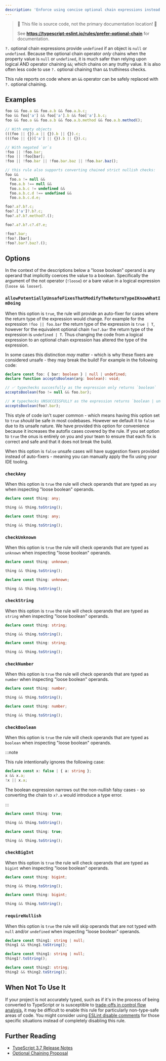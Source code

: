 ```yaml
---
description: 'Enforce using concise optional chain expressions instead of chained logical ands, negated logical ors, or empty objects.'
---
```



> 🛑 This file is source code, not the primary documentation location! 🛑
>
> See **https://typescript-eslint.io/rules/prefer-optional-chain** for documentation.

`?.` optional chain expressions provide `undefined` if an object is `null` or `undefined`.
Because the optional chain operator _only_ chains when the property value is `null` or `undefined`, it is much safer than relying upon logical AND operator chaining `&&`; which chains on any _truthy_ value.
It is also often less code to use `?.` optional chaining than `&&` truthiness checks.

This rule reports on code where an `&&` operator can be safely replaced with `?.` optional chaining.

## Examples

<Tabs>
<TabItem value="❌ Incorrect">

```ts
foo && foo.a && foo.a.b && foo.a.b.c;
foo && foo['a'] && foo['a'].b && foo['a'].b.c;
foo && foo.a && foo.a.b && foo.a.b.method && foo.a.b.method();

// With empty objects
(((foo || {}).a || {}).b || {}).c;
(((foo || {})['a'] || {}).b || {}).c;

// With negated `or`s
!foo || !foo.bar;
!foo || !foo[bar];
!foo || !foo.bar || !foo.bar.baz || !foo.bar.baz();

// this rule also supports converting chained strict nullish checks:
foo &&
  foo.a != null &&
  foo.a.b !== null &&
  foo.a.b.c != undefined &&
  foo.a.b.c.d !== undefined &&
  foo.a.b.c.d.e;
```

</TabItem>
<TabItem value="✅ Correct">

```ts
foo?.a?.b?.c;
foo?.['a']?.b?.c;
foo?.a?.b?.method?.();

foo?.a?.b?.c?.d?.e;

!foo?.bar;
!foo?.[bar];
!foo?.bar?.baz?.();
```

</TabItem>
</Tabs>

## Options

In the context of the descriptions below a "loose boolean" operand is any operand that implicitly coerces the value to a boolean.
Specifically the argument of the not operator (`!loose`) or a bare value in a logical expression (`loose && looser`).

### `allowPotentiallyUnsafeFixesThatModifyTheReturnTypeIKnowWhatImDoing`

When this option is `true`, the rule will provide an auto-fixer for cases where the return type of the expression would change. For example for the expression `!foo || foo.bar` the return type of the expression is `true | T`, however for the equivalent optional chain `foo?.bar` the return type of the expression is `undefined | T`. Thus changing the code from a logical expression to an optional chain expression has altered the type of the expression.

In some cases this distinction _may_ matter - which is why these fixers are considered unsafe - they may break the build! For example in the following code:

```ts option='{ "allowPotentiallyUnsafeFixesThatModifyTheReturnTypeIKnowWhatImDoing": true }' showPlaygroundButton
declare const foo: { bar: boolean } | null | undefined;
declare function acceptsBoolean(arg: boolean): void;

// ✅ typechecks succesfully as the expression only returns `boolean`
acceptsBoolean(foo != null && foo.bar);

// ❌ typechecks UNSUCCESSFULLY as the expression returns `boolean | undefined`
acceptsBoolean(foo?.bar);
```

This style of code isn't super common - which means having this option set to `true` _should_ be safe in most codebases. However we default it to `false` due to its unsafe nature. We have provided this option for convenience because it increases the autofix cases covered by the rule. If you set option to `true` the onus is entirely on you and your team to ensure that each fix is correct and safe and that it does not break the build.

When this option is `false` unsafe cases will have suggestion fixers provided instead of auto-fixers - meaning you can manually apply the fix using your IDE tooling.

### `checkAny`

When this option is `true` the rule will check operands that are typed as `any` when inspecting "loose boolean" operands.

<Tabs>

<TabItem value="❌ Incorrect for `checkAny: true`">

```ts option='{ "checkAny": true }'
declare const thing: any;

thing && thing.toString();
```

</TabItem>
<TabItem value="✅ Correct for `checkAny: false`">

```ts option='{ "checkAny": false }'
declare const thing: any;

thing && thing.toString();
```

</TabItem>
</Tabs>

### `checkUnknown`

When this option is `true` the rule will check operands that are typed as `unknown` when inspecting "loose boolean" operands.

<Tabs>

<TabItem value="❌ Incorrect for `checkUnknown: true`">

```ts option='{ "checkUnknown": true }'
declare const thing: unknown;

thing && thing.toString();
```

</TabItem>
<TabItem value="✅ Correct for `checkUnknown: false`">

```ts option='{ "checkUnknown": false }'
declare const thing: unknown;

thing && thing.toString();
```

</TabItem>
</Tabs>

### `checkString`

When this option is `true` the rule will check operands that are typed as `string` when inspecting "loose boolean" operands.

<Tabs>

<TabItem value="❌ Incorrect for `checkString: true`">

```ts option='{ "checkString": true }'
declare const thing: string;

thing && thing.toString();
```

</TabItem>
<TabItem value="✅ Correct for `checkString: false`">

```ts option='{ "checkString": false }'
declare const thing: string;

thing && thing.toString();
```

</TabItem>
</Tabs>

### `checkNumber`

When this option is `true` the rule will check operands that are typed as `number` when inspecting "loose boolean" operands.

<Tabs>

<TabItem value="❌ Incorrect for `checkNumber: true`">

```ts option='{ "checkNumber": true }'
declare const thing: number;

thing && thing.toString();
```

</TabItem>
<TabItem value="✅ Correct for `checkNumber: false`">

```ts option='{ "checkNumber": false }'
declare const thing: number;

thing && thing.toString();
```

</TabItem>
</Tabs>

### `checkBoolean`

When this option is `true` the rule will check operands that are typed as `boolean` when inspecting "loose boolean" operands.

:::note

This rule intentionally ignores the following case:

```ts
declare const x: false | { a: string };
x && x.a;
!x || x.a;
```

The boolean expression narrows out the non-nullish falsy cases - so converting the chain to `x?.a` would introduce a type error.

:::

<Tabs>

<TabItem value="❌ Incorrect for `checkBoolean: true`">

```ts option='{ "checkBoolean": true }'
declare const thing: true;

thing && thing.toString();
```

</TabItem>
<TabItem value="✅ Correct for `checkBoolean: false`">

```ts option='{ "checkBoolean": false }'
declare const thing: true;

thing && thing.toString();
```

</TabItem>
</Tabs>

### `checkBigInt`

When this option is `true` the rule will check operands that are typed as `bigint` when inspecting "loose boolean" operands.

<Tabs>

<TabItem value="❌ Incorrect for `checkBigInt: true`">

```ts option='{ "checkBigInt": true }'
declare const thing: bigint;

thing && thing.toString();
```

</TabItem>
<TabItem value="✅ Correct for `checkBigInt: false`">

```ts option='{ "checkBigInt": false }'
declare const thing: bigint;

thing && thing.toString();
```

</TabItem>
</Tabs>

### `requireNullish`

When this option is `true` the rule will skip operands that are not typed with `null` and/or `undefined` when inspecting "loose boolean" operands.

<Tabs>

<TabItem value="❌ Incorrect for `requireNullish: true`">

```ts option='{ "requireNullish": true }'
declare const thing1: string | null;
thing1 && thing1.toString();
```

</TabItem>
<TabItem value="✅ Correct for `requireNullish: true`">

```ts option='{ "requireNullish": true }'
declare const thing1: string | null;
thing1?.toString();

declare const thing2: string;
thing2 && thing2.toString();
```

</TabItem>
</Tabs>

## When Not To Use It

If your project is not accurately typed, such as if it's in the process of being converted to TypeScript or is susceptible to [trade-offs in control flow analysis](https://github.com/Microsoft/TypeScript/issues/9998), it may be difficult to enable this rule for particularly non-type-safe areas of code.
You might consider using [ESLint disable comments](https://eslint.org/docs/latest/use/configure/rules#using-configuration-comments-1) for those specific situations instead of completely disabling this rule.

## Further Reading

- [TypeScript 3.7 Release Notes](https://www.typescriptlang.org/docs/handbook/release-notes/typescript-3-7.html)
- [Optional Chaining Proposal](https://github.com/tc39/proposal-optional-chaining/)
